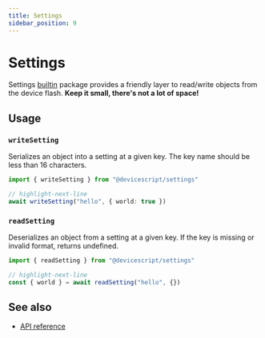 ```yaml
---
title: Settings
sidebar_position: 9
---
```


# Settings

Settings [builtin](/developer/builtin-packages) package provides a friendly layer to read/write objects from the device flash. **Keep it small, there's not a lot of space!**


## Usage

### `writeSetting`

Serializes an object into a setting at a given key. The key name should be less than 16 characters.

```ts
import { writeSetting } from "@devicescript/settings"

// highlight-next-line
await writeSetting("hello", { world: true })
```

### `readSetting`

Deserializes an object from a setting at a given key. If the key is missing or invalid format, returns undefined.

```ts
import { readSetting } from "@devicescript/settings"

// highlight-next-line
const { world } = await readSetting("hello", {})
```

## See also

-   [API reference](/api/settings/)
